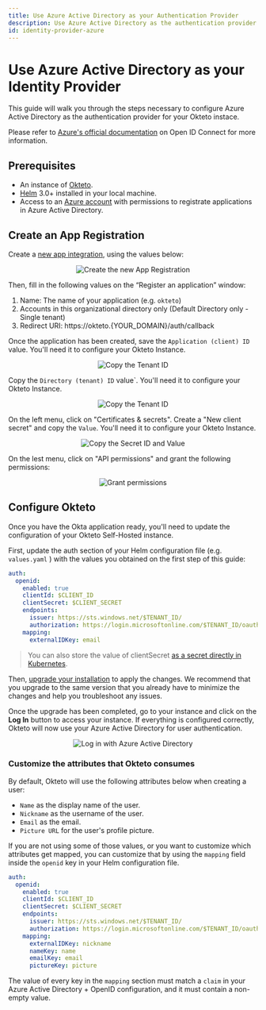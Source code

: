 ```yaml
---
title: Use Azure Active Directory as your Authentication Provider
description: Use Azure Active Directory as the authentication provider of your Okteto Self-hosted instance
id: identity-provider-azure
---
```



#  Use Azure Active Directory as your Identity Provider<TiersList tiers="Self-Hosted" />

This guide will walk you through the steps necessary to configure Azure Active Directory as the authentication provider for your Okteto instace.

Please refer to [Azure's official documentation](https://learn.microsoft.com/en-us/power-apps/maker/portals/configure/configure-openid-settings) on Open ID Connect for more information.

## Prerequisites

- An instance of [Okteto](https://okteto.com/docs/self-hosted/).
- [Helm](https://helm.sh/docs/intro/install/) 3.0+ installed in your local machine.
- Access to an [Azure account](https://portal.azure.com) with permissions to registrate applications in Azure Active Directory.

## Create an App Registration

Create a [new app integration](https://portal.azure.com/#view/Microsoft_AAD_RegisteredApps/CreateApplicationBlade/quickStartType~/null/isMSAApp~/false), using the values below:

<p align="center"><Image src="/docs/self-hosted/guides/azure-active-directory/images/new-app.png" alt="Create the new App Registration" /></p>

Then, fill in the following values on the “Register an application” window:

1. Name: The name of your application (e.g. `okteto`)
2. Accounts in this organizational directory only (Default Directory only - Single tenant)
3. Redirect URI: https://okteto.{YOUR_DOMAIN}/auth/callback

Once the application has been created, save the `Application (client) ID` value. You'll need it to configure your Okteto Instance.

<p align="center"><Image src="/docs/self-hosted/guides/azure-active-directory/images/client-id.png" alt="Copy the Tenant ID" /></p>

Copy the `Directory (tenant) ID` value`. You'll need it to configure your Okteto Instance.

<p align="center"><Image src="/docs/self-hosted/guides/azure-active-directory/images/tenant-id.png" alt="Copy the Tenant ID" /></p>

On the left menu, click on "Certificates & secrets". Create a "New client secret" and copy the `Value`. You'll need it to configure your Okteto Instance.

<p align="center"><Image src="/docs/self-hosted/guides/azure-active-directory/images/secrets.png" alt="Copy the Secret ID and Value" /></p>

On the lest menu, click on "API permissions" and grant the following permissions:

<p align="center"><Image src="/docs/self-hosted/guides/azure-active-directory/images/permissions.png" alt="Grant permissions" /></p>

## Configure Okteto

Once you have the Okta application ready, you'll need to update the configuration of your Okteto Self-Hosted instance.

First, update the auth section of your Helm configuration file (e.g. `values.yaml` ) with the values you obtained on the first step of this guide:

```yaml
auth:
  openid:
    enabled: true
    clientId: $CLIENT_ID
    clientSecret: $CLIENT_SECRET
    endpoints:
      issuer: https://sts.windows.net/$TENANT_ID/
      authorization: https://login.microsoftonline.com/$TENANT_ID/oauth2/v2.0/authorize
    mapping:
      externalIDKey: email
```

> You can also store the value of clientSecret [as a secret directly in Kubernetes](reference/helm-chart-values.mdx/#store-sensitive-configuration-values-using-a-secret).

Then, [upgrade your installation](self-hosted/manage/upgrade.mdx) to apply the changes. We recommend that you upgrade to the same version that you already have to minimize the changes and help you troubleshoot any issues.

Once the upgrade has been completed, go to your instance and click on the **Log In** button to access your instance. If everything is configured correctly,  Okteto will now use your Azure Active Directory for user authentication.

<p align="center"><Image src="/docs/self-hosted/guides/azure-active-directory/images/with-azure.png" alt="Log in with Azure Active Directory" /></p>

### Customize the attributes that Okteto consumes

By default, Okteto will use the following attributes below when creating a user:

- `Name` as the display name of the user.
- `Nickname` as the username of the user.
- `Email` as the email.
- `Picture URL` for the user's profile picture.

If you are not using some of those values, or you want to customize which attributes get mapped, you can customize that by using the `mapping` field inside the `openid` key in your Helm configuration file.

```yaml
auth:
  openid:
    enabled: true
    clientId: $CLIENT_ID
    clientSecret: $CLIENT_SECRET
    endpoints:
      issuer: https://sts.windows.net/$TENANT_ID/
      authorization: https://login.microsoftonline.com/$TENANT_ID/oauth2/v2.0/authorize
    mapping:
      externalIDKey: nickname
      nameKey: name
      emailKey: email
      pictureKey: picture
```

The value of every key in the `mapping` section must match a `claim` in your Azure Active Directory + OpenID configuration, and it must contain a non-empty value.
